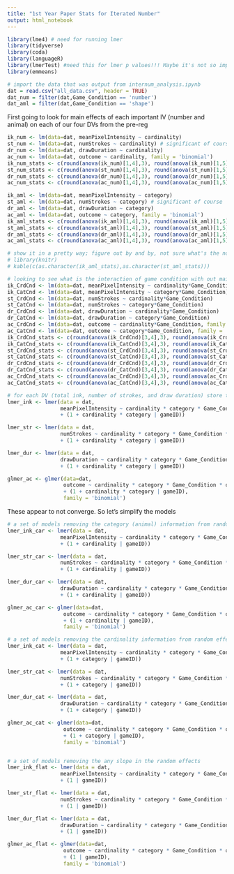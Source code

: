 ```yaml
---
title: "1st Year Paper Stats for Iterated Number"
output: html_notebook
---
```


```r

library(lme4) # need for running lmer
library(tidyverse)
library(coda)
library(languageR)
library(lmerTest) #need this for lmer p values!!! Maybe it's not so important...
library(emmeans)

```

```r
# import the data that was output from internum_analysis.ipynb
dat = read.csv("all_data.csv", header = TRUE)
dat_num = filter(dat,Game_Condition == 'number')
dat_aml = filter(dat,Game_Condition == 'shape')
```


First going to look for main effects of each important IV (number and animal) on each of our four DVs from the pre-reg
```r
ik_num <- lm(data=dat, meanPixelIntensity ~ cardinality)
st_num <- lm(data=dat, numStrokes ~ cardinality) # significant of course
dr_num <- lm(data=dat, drawDuration ~ cardinality)
ac_num <- lm(data=dat, outcome ~ cardinality, family = 'binomial')
ik_num_stats <- c(round(anova(ik_num)[1,4],3), round(anova(ik_num)[1,5],3))
st_num_stats <- c(round(anova(st_num)[1,4],3), round(anova(st_num)[1,5],3))
dr_num_stats <- c(round(anova(dr_num)[1,4],3), round(anova(dr_num)[1,5],3))
ac_num_stats <- c(round(anova(ac_num)[1,4],3), round(anova(ac_num)[1,5],3))
```


```r
ik_aml <- lm(data=dat, meanPixelIntensity ~ category)
st_aml <- lm(data=dat, numStrokes ~ category) # significant of course
dr_aml <- lm(data=dat, drawDuration ~ category)
ac_aml <- lm(data=dat, outcome ~ category, family = 'binomial')
ik_aml_stats <- c(round(anova(ik_aml)[1,4],3), round(anova(ik_aml)[1,5],3))
st_aml_stats <- c(round(anova(st_aml)[1,4],3), round(anova(st_aml)[1,5],3))
dr_aml_stats <- c(round(anova(dr_aml)[1,4],3), round(anova(dr_aml)[1,5],3))
ac_aml_stats <- c(round(anova(ac_aml)[1,4],3), round(anova(ac_aml)[1,5],3))

# show it in a pretty way; figure out by and by, not sure what's the norm
# library(knitr)
# kable(c(as.character(ik_aml_stats),as.character(st_aml_stats)))
```
```r
# looking to see what is the interaction of game condition with out main IVs not already explained by that IV
ik_CrdCnd <- lm(data=dat, meanPixelIntensity ~ cardinality*Game_Condition)
ik_CatCnd <- lm(data=dat, meanPixelIntensity ~ category*Game_Condition)
st_CrdCnd <- lm(data=dat, numStrokes ~ cardinality*Game_Condition)
st_CatCnd <- lm(data=dat, numStrokes ~ category*Game_Condition)
dr_CrdCnd <- lm(data=dat, drawDuration ~ cardinality*Game_Condition)
dr_CatCnd <- lm(data=dat, drawDuration ~ category*Game_Condition)
ac_CrdCnd <- lm(data=dat, outcome ~ cardinality*Game_Condition, family = 'binomial')
ac_CatCnd <- lm(data=dat, outcome ~ category*Game_Condition, family = 'binomial')
ik_CrdCnd_stats <- c(round(anova(ik_CrdCnd)[3,4],3), round(anova(ik_CrdCnd)[3,5],3))
ik_CatCnd_stats <- c(round(anova(ik_CatCnd)[3,4],3), round(anova(ik_CatCnd)[3,5],3))
st_CrdCnd_stats <- c(round(anova(st_CrdCnd)[3,4],3), round(anova(st_CrdCnd)[3,5],3))
st_CatCnd_stats <- c(round(anova(st_CatCnd)[3,4],3), round(anova(st_CatCnd)[3,5],3))
dr_CrdCnd_stats <- c(round(anova(dr_CrdCnd)[3,4],3), round(anova(dr_CrdCnd)[3,5],3))
dr_CatCnd_stats <- c(round(anova(dr_CatCnd)[3,4],3), round(anova(dr_CatCnd)[3,5],3))
ac_CrdCnd_stats <- c(round(anova(ac_CrdCnd)[3,4],3), round(anova(ac_CrdCnd)[3,5],3))
ac_CatCnd_stats <- c(round(anova(ac_CatCnd)[3,4],3), round(anova(ac_CatCnd)[3,5],3))

```

```r
# for each DV (total ink, number of strokes, and draw duration) store the lmer
lmer_ink <- lmer(data = dat,
                 meanPixelIntensity ~ cardinality * category * Game_Condition * quarter
                 + (1 + cardinality * category | gameID))

lmer_str <- lmer(data = dat,
                 numStrokes ~ cardinality * category * Game_Condition * quarter
                 + (1 + cardinality * category | gameID))

lmer_dur <- lmer(data = dat,
                 drawDuration ~ cardinality * category * Game_Condition * quarter
                 + (1 + cardinality * category | gameID))

glmer_ac <- glmer(data=dat,
                  outcome ~ cardinality * category * Game_Condition * quarter
                  + (1 + cardinality * category | gameID),
                  family = 'binomial')
```
These appear to not converge. So let's simplify the models
```r
# a set of models removing the category (animal) information from random effects
lmer_ink_car <- lmer(data = dat,
                 meanPixelIntensity ~ cardinality * category * Game_Condition * quarter
                 + (1 + cardinality | gameID))

lmer_str_car <- lmer(data = dat,
                 numStrokes ~ cardinality * category * Game_Condition * quarter
                 + (1 + cardinality | gameID))

lmer_dur_car <- lmer(data = dat,
                 drawDuration ~ cardinality * category * Game_Condition * quarter
                 + (1 + cardinality | gameID))

glmer_ac_car <- glmer(data=dat,
                  outcome ~ cardinality * category * Game_Condition * quarter
                  + (1 + cardinality | gameID),
                  family = 'binomial')

# a set of models removing the cardinality information from random effects
lmer_ink_cat <- lmer(data = dat,
                 meanPixelIntensity ~ cardinality * category * Game_Condition * quarter
                 + (1 + category | gameID))

lmer_str_cat <- lmer(data = dat,
                 numStrokes ~ cardinality * category * Game_Condition * quarter
                 + (1 + category | gameID))

lmer_dur_cat <- lmer(data = dat,
                 drawDuration ~ cardinality * category * Game_Condition * quarter
                 + (1 + category | gameID))

glmer_ac_cat <- glmer(data=dat,
                  outcome ~ cardinality * category * Game_Condition * quarter
                  + (1 + category | gameID),
                  family = 'binomial')


# a set of models removing the any slope in the random effects
lmer_ink_flat <- lmer(data = dat,
                 meanPixelIntensity ~ cardinality * category * Game_Condition * quarter
                 + (1 | gameID))

lmer_str_flat <- lmer(data = dat,
                 numStrokes ~ cardinality * category * Game_Condition * quarter
                 + (1 | gameID))

lmer_dur_flat <- lmer(data = dat,
                 drawDuration ~ cardinality * category * Game_Condition * quarter
                 + (1 | gameID))

glmer_ac_flat <- glmer(data=dat,
                  outcome ~ cardinality * category * Game_Condition * quarter
                  + (1 | gameID),
                  family = 'binomial')



```



